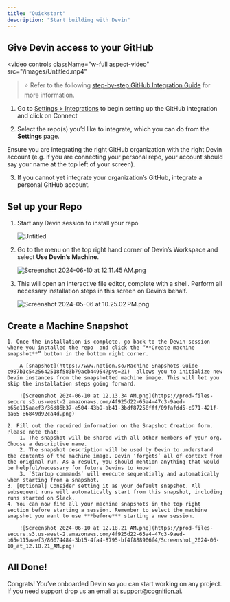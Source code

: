 ```yaml
---
title: "Quickstart"
description: "Start building with Devin"
---
```


## Give Devin access to your GitHub

<video
  controls
  className="w-full aspect-video"
  src="/images/Untitled.mp4"
></video>

> ⭐ Refer to the following [step-by-step GitHub Integration Guide](https://www.notion.so/GitHub-Integration-Guide-f839572ed60a4d41ae2620c08c2fdb62?pvs=21) for more information.
> 
1. Go to [Settings > Integrations](https://preview.devin.ai/settings/integrations) to begin setting up the GitHub integration and click on Connect

2. Select the repo(s) you’d like to integrate, which you can do from the **Settings** page. 

Ensure you are integrating the right GitHub organization with the right Devin account (e.g. if you are connecting your personal repo, your account should say your name at the top left of your screen).

3. If you cannot yet integrate your organization’s GitHub, integrate a personal GitHub account.

## Set up your Repo

1. Start any Devin session to install your repo
    
    ![Untitled](https://prod-files-secure.s3.us-west-2.amazonaws.com/4f925d22-65a4-47c3-9aed-b65e115aaef3/283b91c0-88ac-471f-aa4c-beb7992ef168/Untitled.png)
    
2. Go to the menu on the top right hand corner of Devin’s Workspace and select **Use Devin’s Machine**. 
    
    ![Screenshot 2024-06-10 at 12.11.45 AM.png](https://prod-files-secure.s3.us-west-2.amazonaws.com/4f925d22-65a4-47c3-9aed-b65e115aaef3/6de0e5d1-3f95-4107-80ae-dbef8ef2aaa2/Screenshot_2024-06-10_at_12.11.45_AM.png)
    
3. This will open an interactive file editor, complete with a shell. Perform all necessary installation steps in this screen on Devin’s behalf. 
    
    ![Screenshot 2024-05-06 at 10.25.02 PM.png](https://prod-files-secure.s3.us-west-2.amazonaws.com/4f925d22-65a4-47c3-9aed-b65e115aaef3/361df258-ed2d-4799-a4ab-37eb5367ccb7/Screenshot_2024-05-06_at_10.25.02_PM.png)

## Create a Machine Snapshot
    
    1. Once the installation is complete, go back to the Devin session where you installed the repo  and click the “**Create machine snapshot**” button in the bottom right corner.
        
        A [snapshot](https://www.notion.so/Machine-Snapshots-Guide-c987b1c5425642518f583b79acb44954?pvs=21)  allows you to initialize new Devin instances from the snapshotted machine image. This will let you skip the installation steps going forward.
        
        ![Screenshot 2024-06-10 at 12.13.34 AM.png](https://prod-files-secure.s3.us-west-2.amazonaws.com/4f925d22-65a4-47c3-9aed-b65e115aaef3/36d86b37-e504-43b9-ab41-3bdf87258fff/09fafdd5-c971-421f-ba65-86849d92ca4d.png)
        
    2. Fill out the required information on the Snapshot Creation form. Please note that:
        1. The snapshot will be shared with all other members of your org. Choose a descriptive name.
        2. The snapshot description will be used by Devin to understand the contents of the machine image. Devin ‘forgets’ all of context from the original run. As a result, you should mention anything that would be helpful/necessary for future Devins to know!
        3. `Startup commands` will execute sequentially and automatically when starting from a snapshot.
    3. [Optional] Consider setting it as your default snapshot. All subsequent runs will automatically start from this snapshot, including runs started on Slack.
    4. You can now find all your machine snapshots in the top right section before starting a session. Remember to select the machine snapshot you want to use ***before*** starting a new session.
        
        ![Screenshot 2024-06-10 at 12.18.21 AM.png](https://prod-files-secure.s3.us-west-2.amazonaws.com/4f925d22-65a4-47c3-9aed-b65e115aaef3/86074484-3b15-4fa4-8795-bf4f888906f4/Screenshot_2024-06-10_at_12.18.21_AM.png)

## All Done!

Congrats! You’ve onboarded Devin so you can start working on any project. If you need support drop us an email at support@cognition.ai.
